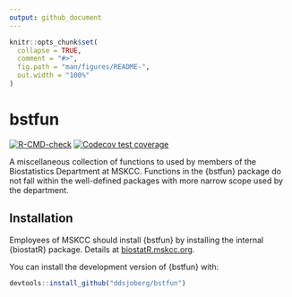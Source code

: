 ```yaml
---
output: github_document
---
```


<!-- README.md is generated from README.Rmd. Please edit that file -->

```r
knitr::opts_chunk$set(
  collapse = TRUE,
  comment = "#>",
  fig.path = "man/figures/README-",
  out.width = "100%"
)
```

# bstfun

<!-- badges: start -->
[![R-CMD-check](https://github.com/ddsjoberg/bstfun/workflows/R-CMD-check/badge.svg)](https://github.com/ddsjoberg/bstfun/actions)
[![Codecov test coverage](https://codecov.io/gh/ddsjoberg/bstfun/branch/master/graph/badge.svg)](https://codecov.io/gh/ddsjoberg/bstfun?branch=master)
<!-- badges: end -->

A miscellaneous collection of functions to used by members of the Biostatistics Department at MSKCC. Functions in the {bstfun} package do not fall within the well-defined packages with more narrow scope used by the department. 

## Installation

Employees of MSKCC should install {bstfun} by installing the internal {biostatR} package.
Details at [biostatR.mskcc.org](https://github.mskcc.org/pages/datadojo/biostatR/index.html).

You can install the development version of {bstfun} with:

``` r
devtools::install_github("ddsjoberg/bstfun")
```
